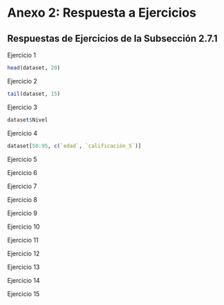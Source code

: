 # Anexo 2: Respuesta a Ejercicios {-}

## Respuestas de Ejercicios de la Subsección 2.7.1

Ejercicio 1

```r
head(dataset, 20)
```
Ejercicio 2

```r
tail(dataset, 15)
```
Ejercicio 3

```r
dataset$Nivel
```

Ejercicio 4

```r
dataset[50:95, c(`edad`, `calificación_5`)]
```


Ejercicio 5

Ejercicio 6

Ejercicio 7

Ejercicio 8

Ejercicio 9

Ejercicio 10

Ejercicio 11

Ejercicio 12

Ejercicio 13

Ejercicio 14

Ejercicio 15
